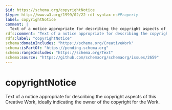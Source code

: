 ```yaml
---
$id: https://schema.org/copyrightNotice
$type: http://www.w3.org/1999/02/22-rdf-syntax-ns#Property
label: copyrightNotice
comment: |
  Text of a notice appropriate for describing the copyright aspects of this Creative Work, ideally indicating the owner of the copyright for the Work.
rdfs:comment: "Text of a notice appropriate for describing the copyright aspects of this Creative Work, ideally indicating the owner of the copyright for the Work."
rdfs:label: "copyrightNotice"
schema:domainIncludes: "https://schema.org/CreativeWork"
schema:isPartOf: "https://pending.schema.org"
schema:rangeIncludes: "https://schema.org/Text"
schema:source: "https://github.com/schemaorg/schemaorg/issues/2659"
---
```


# copyrightNotice

Text of a notice appropriate for describing the copyright aspects of this Creative Work, ideally indicating the owner of the copyright for the Work.

